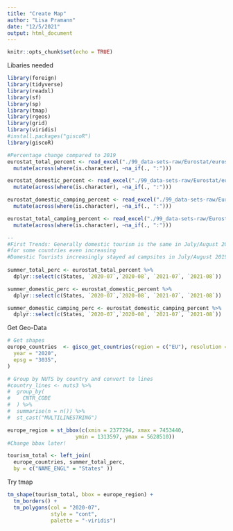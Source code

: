 ```yaml
---
title: "Create Map"
author: "Lisa Pramann"
date: "12/5/2021"
output: html_document
---
```


```r
knitr::opts_chunk$set(echo = TRUE)
```

Libaries needed
```r
library(foreign)
library(tidyverse)
library(readxl)
library(sf)
library(sp)
library(tmap)
library(rgeos)
library(grid)
library(viridis)
#install.packages("giscoR")
library(giscoR)
```

```r
#Percentage change compared to 2019
eurostat_total_percent <- read_excel("./99_data-sets-raw/Eurostat/eurostat-total-percentage.xlsx") %>%
  mutate(across(where(is.character), ~na_if(., ":")))

eurostat_domestic_percent <- read_excel("./99_data-sets-raw/Eurostat/eurostat-domestic-percentage.xlsx") %>%
  mutate(across(where(is.character), ~na_if(., ":")))

eurostat_domestic_camping_percent <- read_excel("./99_data-sets-raw/Eurostat/eurostat-domestic-camping-percentage.xlsx") %>%
  mutate(across(where(is.character), ~na_if(., ":")))

eurostat_total_camping_percent <- read_excel("./99_data-sets-raw/Eurostat/eurostat-total-camping-percentage.xlsx") %>%
  mutate(across(where(is.character), ~na_if(., ":")))

--
#First Trends: Generally domestic tourism is the same in July/August 2019 compared to 2020/21 
#for some countries even increasing 
#Domestic Tourists increasingly stayed ad campsites in July/August 2019 compared to 2020/21
  
summer_total_perc <- eurostat_total_percent %>%
  dplyr::select(c(States, `2020-07`,`2020-08`, `2021-07`, `2021-08`))

summer_domestic_perc <- eurostat_domestic_percent %>%
  dplyr::select(c(States, `2020-07`,`2020-08`, `2021-07`, `2021-08`))

summer_domestic_camping_perc <- eurostat_domestic_camping_percent %>%
  dplyr::select(c(States, `2020-07`,`2020-08`, `2021-07`, `2021-08`))
```


Get Geo-Data
```r
# Get shapes
europe_countries  <- gisco_get_countries(region = c("EU"), resolution = "3",
  year = "2020",
  epsg = "3035",
)

# Group by NUTS by country and convert to lines
#country_lines <- nuts3 %>%
#  group_by(
#    CNTR_CODE
#  ) %>%
#  summarise(n = n()) %>%
#  st_cast("MULTILINESTRING")

europe_region = st_bbox(c(xmin = 2377294, xmax = 7453440,
                      ymin = 1313597, ymax = 5628510))
#Change bbox later!
```


```r
tourism_total <- left_join( 
  europe_countries, summer_total_perc,
  by = c("NAME_ENGL" = "States" ))
```

Try tmap
```r

tm_shape(tourism_total, bbox = europe_region) +
  tm_borders() +
  tm_polygons(col = "2020-07", 
              style = "cont",
              palette = "-viridis")



```






